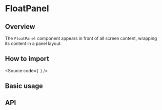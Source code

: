 

<Meta of={Stories} />

# FloatPanel

## Overview

The `FloatPanel` component appears in front of all screen content, wrapping its content in a panel layout.

## How to import

<Source
  code={`
`}
/>

## Basic usage

<Canvas of={Stories.Base} />

## API

<ArgTypes of={Stories} />
